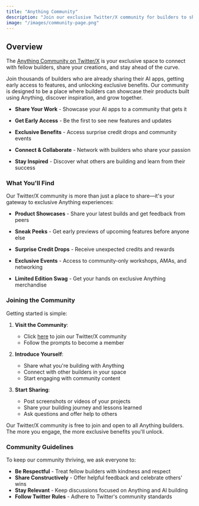 ```yaml
---
title: "Anything Community"
description: "Join our exclusive Twitter/X community for builders to share products, get sneak peeks, and access exclusive benefits"
image: "/images/community-page.png"
---
```


## Overview

The [Anything Community on Twitter/X](https://x.com/i/communities/1895329937349071230) is your exclusive space to connect with fellow builders, share your creations, and stay ahead of the curve.

Join thousands of builders who are already sharing their AI apps, getting early access to features, and unlocking exclusive benefits. Our community is designed to be a place where builders can showcase their products built using Anything, discover inspiration, and grow together.

* **Share Your Work** - Showcase your AI apps to a community that gets it

* **Get Early Access** - Be the first to see new features and updates

* **Exclusive Benefits** - Access surprise credit drops and community events

* **Connect & Collaborate** - Network with builders who share your passion

* **Stay Inspired** - Discover what others are building and learn from their success

### What You'll Find

Our Twitter/X community is more than just a place to share—it's your gateway to exclusive Anything experiences:

* **Product Showcases** - Share your latest builds and get feedback from peers

* **Sneak Peeks** - Get early previews of upcoming features before anyone else

* **Surprise Credit Drops** - Receive unexpected credits and rewards

* **Exclusive Events** - Access to community-only workshops, AMAs, and networking

* **Limited Edition Swag** - Get your hands on exclusive Anything merchandise



### Joining the Community

Getting started is simple:

1. **Visit the Community**:
   * Click [here](https://x.com/i/communities/1895329937349071230) to join our Twitter/X community
   * Follow the prompts to become a member

2. **Introduce Yourself**:
   * Share what you're building with Anything
   * Connect with other builders in your space
   * Start engaging with community content

3. **Start Sharing**:
   * Post screenshots or videos of your projects
   * Share your building journey and lessons learned
   * Ask questions and offer help to others

<Note>
Our Twitter/X community is free to join and open to all Anything builders. The more you engage, the more exclusive benefits you'll unlock.
</Note>

### Community Guidelines

To keep our community thriving, we ask everyone to:

* **Be Respectful** - Treat fellow builders with kindness and respect
* **Share Constructively** - Offer helpful feedback and celebrate others' wins
* **Stay Relevant** - Keep discussions focused on Anything and AI building
* **Follow Twitter Rules** - Adhere to Twitter's community standards
